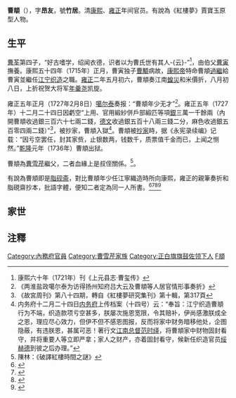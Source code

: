 {{NoteTA
|T=zh-hant:曹頫;zh-hans:曹𫖯;zh-tw:曹頫;zh-hk:曹頫;zh-cn:曹𫖯;zh-sg:曹𫖯;
|G1=PP
}}
'''曹頫'''（{{bd|1706年|6月8日|1774年|2月17日|catIdx=Cao,曹}}{{来源请求}}），字'''昂友'''，號'''竹居'''。清[[康熙|康熙]]、[[雍正|雍正]]年间官员。有說為《紅樓夢》賈寶玉原型人物。

== 生平 ==
[[曹荃_(清朝)|曹荃]]第四子，“好古嗜学，绍闻衣德，识者以为曹氏世有其人-{云}-”<ref>康熙六十年（1721年）刊《上元县志·曹玺传》</ref>，由伯父[[曹寅|曹寅]]撫養。康熙五十四年（1715年）正月，曹寅独子[[曹顒|曹顒]]病故，[[康熙帝|康熙帝]]特命曹頫[[過繼|過繼]]給曹寅並繼任[[江宁织造|江宁织造]]之職。[[雍正|雍正]]二年五月初六，曹頫奏江南[[蝗災|蝗災]]和米價折，八月初八日，上折祝贺大将军[[年羹尧|年羹尧]]凯旋。

雍正五年正月（1727年2月8日）[[噶尔泰|噶尔泰]]奏报：“曹頫年少无才”<ref>《两淮盐政噶尔泰为访得扬州知府吕大云及曹頫等人居官情形事奏折》</ref>。雍正五年（1727年）十二月二十四日因虧空“上用、官用緞紗併戶部緞匹等項[[銀|銀]]三萬一千餘兩（內開曹頫收過銀三百六十七兩二錢，[[德文_(清朝官員)|德文]]收過銀五百十八兩三錢二分，麻色收過銀五百零四兩二錢）”<ref>《故宮周刊》第八十四期，轉自《紅樓夢研究集刊》第十輯，第317頁</ref>，被抄家，曹頫入獄<ref>内务府十二月二十四日[[内务府|内务府]]上传档案（十四号）云：“奉旨：江宁织造曹頫行为不端，织造款项亏空甚多，朕屡次施恩宽限，令其赔补，伊尚感激朕成全之恩，理应尽心效力，但伊不但不感恩图报，反而将家中财务暗移他处，企图隐蔽，有违朕恩，甚属可恶！著行文[[江南总督|江南总督]][[范时绎|范时绎]]，将曹頫家中财物固封看守，并将重要人等立即严拿；家人之财产，亦着固封看守，候新任织造官员[[绥赫德|绥赫德]]到彼之后办理。”</ref>。曹頫被[[抄家|抄家]]時，据《永宪录续编》记载：“因亏空罢任，封其家赀，止银数两，钱数千，质票值千金而已，上闻之恻然。”[[乾隆|乾隆]]元年（1736年）曹頫出狱。

曹頫為[[曹雪芹|曹雪芹]]繼父，二者血緣上是叔侄關係。<ref>陳林：《破譯紅樓時間之謎》</ref>。

有說為曹頫即是[[脂砚斋|脂砚斋]]，對比曹頫年少任江寧織造時所向康熙，雍正的親筆奏折和脂硯齋抄本，批語字體，便知二者定為同一人所書。<ref>{{cite web |url=http://www.ourjg.com/bbs/read.php?tid=8135}}</ref><ref>{{cite web |url=https://pic2.zhimg.com/80/v2-c4cd6da7786f90f3355f82568ddb4f03_720w.jpg?source=1940ef5c}}</ref><ref>{{cite web |url=https://pic2.zhimg.com/v2-486730f290bd7ab96f43e0106ce1aaca_720w.jpg?source=172ae18b}}</ref><ref>{{cite web |url=https://i.guancha.cn/bbs/2019/03/28/20190328173806374.jpg?imageView2/2/w/500/format/jpg}}</ref>

== 家世 ==
{{chart/start}}
{{chart|border=0 | | | | | | | | | | | | | | | | | | | | | | | |:| ado | |ado=过继 }}
{{chart| | | | | | | | | | | | | | | Xy | | |Xy=[[曹锡远|曹锡远]]}}
{{chart| | | | | | | | | | | | | | | |!| |}}
{{chart| | | | | | | | | | | | | | | Zy | | |Zy=[[曹振彦|曹振彦]]}}
{{chart| | | | | |,|-|-|-|-|-|-|-|-|-|^|-|-|-|-|-|-|-|-|-|.| }}
{{chart| | | | | Xi| | | | | | | | | | | | | | | | | | Ez|Xi=[[曹玺|曹玺]]|Ez=[[曹尔正|曹尔正]]}}
{{chart| | | | | |)|-|-|-|-|-|-|-|-|-|.| | | | | | | | | |!| | }}
{{chart| | | | | Ya | | | | | | | | Qu | | | | | | | | Yi |Ya=[[曹寅|曹寅]]|Qu=[[曹荃_(清朝)|曹荃]]|Yi=[[曹宜|曹宜]]}}
{{chart| | | | | |!|:| | |,|-|-|-|v|-|^|-|v|-|-|-|.| | | |!| }}
{{chart| | | | | |!|L|~|~|b|~|~|~|b|~|~|~|b|~|~|7|!| | | |!| | }}
{{chart| | | | | Yo | | Sh | | Di | | Ya | | Fu | | Qi | | | |Yo=[[曹顒|曹顒]]|Sh=[[曹順|曹順]]|Di=[[曹頔|曹頔]]|Ya=[[曹顏|曹顏]]||Fu='''曹頫'''|Qi=[[曹頎|曹頎]]}}
{{chart/end}}

==注釋==
<div class="references-small">
<references />
</div>

[[Category:內務府官員|Category:內務府官員]]
[[Category:曹雪芹家族|Category:曹雪芹家族]]
[[Category:正白旗旗鼓佐领下人|Category:正白旗旗鼓佐领下人]]
[[Category:曹姓|F頫]]